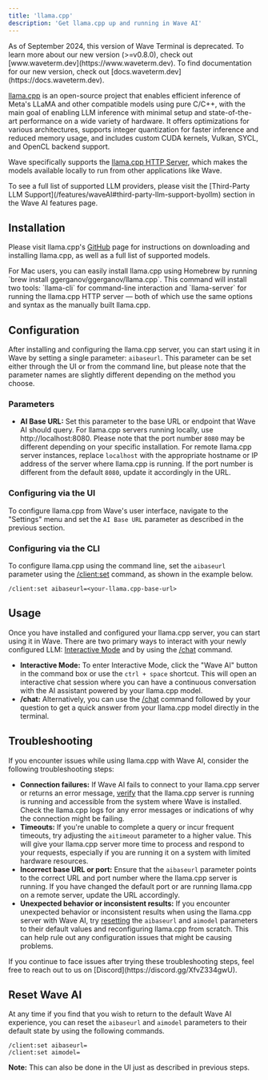 ```yaml
---
title: 'llama.cpp'
description: 'Get llama.cpp up and running in Wave AI'
---
```


<Warning>
As of September 2024, this version of Wave Terminal is deprecated. To learn more about our new version (>=v0.8.0), check out [www.waveterm.dev](https://www.waveterm.dev). To find documentation for our new version, check out [docs.waveterm.dev](https://docs.waveterm.dev).
</Warning>

[llama.cpp](https://github.com/ggerganov/llama.cpp) is an open-source project that enables efficient inference of Meta's LLaMA and other compatible models using pure C/C++, with the main goal of enabling LLM inference with minimal setup and state-of-the-art performance on a wide variety of hardware. It offers optimizations for various architectures, supports integer quantization for faster inference and reduced memory usage, and includes custom CUDA kernels, Vulkan, SYCL, and OpenCL backend support.

Wave specifically supports the [llama.cpp HTTP Server](https://github.com/ggerganov/llama.cpp/tree/master/examples/server#llamacpp-http-server), which makes the models available locally to run from other applications like Wave.

<Tip>
To see a full list of supported LLM providers, please visit the [Third-Party LLM Support](/features/waveAI#third-party-llm-support-byollm) section in the Wave AI features page.
</Tip>

## Installation
Please visit llama.cpp's [GitHub](https://github.com/ggerganov/llama.cpp) page for instructions on downloading and installing llama.cpp, as well as a full list of supported models.

<Tip>
For Mac users, you can easily install llama.cpp using Homebrew by running `brew install ggerganov/ggerganov/llama.cpp`. This command will install two tools: `llama-cli` for command-line interaction and `llama-server` for running the llama.cpp HTTP server — both of which use the same options and syntax as the manually built llama.cpp.
</Tip>

## Configuration
After installing and configuring the llama.cpp server, you can start using it in Wave by setting a single parameter: `aibaseurl`. This parameter can be set either through the UI or from the command line, but please note that the parameter names are slightly different depending on the method you choose.

### **Parameters**

- **AI Base URL:** Set this parameter to the base URL or endpoint that Wave AI should query. For llama.cpp servers running locally, use http://localhost:8080. Please note that the port number `8080` may be different depending on your specific installation. For remote llama.cpp server instances, replace `localhost` with the appropriate hostname or IP address of the server where llama.cpp is running. If the port number is different from the default `8080`, update it accordingly in the URL.

### Configuring via the UI
To configure llama.cpp from Wave's user interface, navigate to the "Settings" menu and set the `AI Base URL` parameter as described in the previous section.

### Configuring via the CLI
To configure llama.cpp using the command line, set the `aibaseurl` parameter using the [/client:set](/reference/slashcommands#client-set) command, as shown in the example below.

```
/client:set aibaseurl=<your-llama.cpp-base-url>
```

## Usage
Once you have installed and configured your llama.cpp server, you can start using it in Wave. There are two primary ways to interact with your newly configured LLM: [Interactive Mode](/features/waveAI#interactive) and by using the [/chat](/features/waveAI#chat-command) command.

- **Interactive Mode:** To enter Interactive Mode, click the "Wave AI" button in the command box or use the `ctrl + space` shortcut. This will open an interactive chat session where you can have a continuous conversation with the AI assistant powered by your llama.cpp model.
- **/chat:** Alternatively, you can use the [/chat](/features/waveAI#chat-command) command followed by your question to get a quick answer from your llama.cpp model directly in the terminal.

## Troubleshooting
If you encounter issues while using llama.cpp with Wave AI, consider the following troubleshooting steps:

- **Connection failures:** If Wave AI fails to connect to your llama.cpp server or returns an error message, [verify](https://github.com/ggerganov/llama.cpp/tree/master/examples/server#testing-with-curl) that the llama.cpp server is running is running and accessible from the system where Wave is installed. Check the llama.cpp logs for any error messages or indications of why the connection might be failing.
- **Timeouts:** If you're unable to complete a query or incur frequent timeouts, try adjusting the `aitimeout` parameter to a higher value. This will give your llama.cpp server more time to process and respond to your requests, especially if you are running it on a system with limited hardware resources.
- **Incorrect base URL or port:** Ensure that the `aibaseurl` parameter points to the correct URL and port number where the llama.cpp server is running. If you have changed the default port or are running llama.cpp on a remote server, update the URL accordingly.
- **Unexpected behavior or inconsistent results:** If you encounter unexpected behavior or inconsistent results when using the llama.cpp server with Wave AI, try [resetting](#reset-wave-ai) the `aibaseurl` and `aimodel` parameters to their default values and reconfiguring llama.cpp from scratch. This can help rule out any configuration issues that might be causing problems.

<Tip>
If you continue to face issues after trying these troubleshooting steps, feel free to reach out to us on [Discord](https://discord.gg/XfvZ334gwU).
</Tip>

## Reset Wave AI
At any time if you find that you wish to return to the default Wave AI experience, you can reset the `aibaseurl` and `aimodel` parameters to their default state by using the following commands.

```
/client:set aibaseurl=
/client:set aimodel=
```
**Note:** This can also be done in the UI just as described in previous steps.